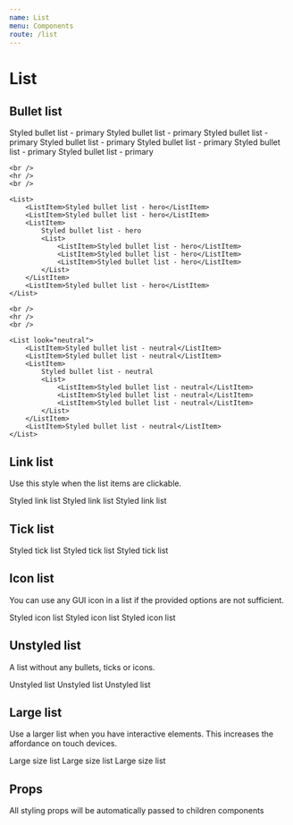 ```yaml
---
name: List
menu: Components
route: /list
---
```



# List

## Bullet list

<Playground>
	<List>
		<ListItem look="primary">Styled bullet list - primary</ListItem>
		<ListItem>Styled bullet list - primary</ListItem>
		<ListItem>
			Styled bullet list - primary
			<List>
				<ListItem>Styled bullet list - primary</ListItem>
				<ListItem>Styled bullet list - primary</ListItem>
				<ListItem>Styled bullet list - primary</ListItem>
			</List>
		</ListItem>
		<ListItem>Styled bullet list - primary</ListItem>
	</List>

    <br />
    <hr />
    <br />

    <List>
    	<ListItem>Styled bullet list - hero</ListItem>
    	<ListItem>Styled bullet list - hero</ListItem>
    	<ListItem>
    		Styled bullet list - hero
    		<List>
    			<ListItem>Styled bullet list - hero</ListItem>
    			<ListItem>Styled bullet list - hero</ListItem>
    			<ListItem>Styled bullet list - hero</ListItem>
    		</List>
    	</ListItem>
    	<ListItem>Styled bullet list - hero</ListItem>
    </List>

    <br />
    <hr />
    <br />

    <List look="neutral">
    	<ListItem>Styled bullet list - neutral</ListItem>
    	<ListItem>Styled bullet list - neutral</ListItem>
    	<ListItem>
    		Styled bullet list - neutral
    		<List>
    			<ListItem>Styled bullet list - neutral</ListItem>
    			<ListItem>Styled bullet list - neutral</ListItem>
    			<ListItem>Styled bullet list - neutral</ListItem>
    		</List>
    	</ListItem>
    	<ListItem>Styled bullet list - neutral</ListItem>
    </List>

</Playground>

## Link list

Use this style when the list items are clickable.

<Playground>
	<List type="link">
		<ListItem>Styled link list</ListItem>
		<ListItem>Styled link list</ListItem>
		<ListItem>Styled link list</ListItem>
	</List>
</Playground>

## Tick list

<Playground>
	<List type="tick">
		<ListItem>Styled tick list</ListItem>
		<ListItem>Styled tick list</ListItem>
		<ListItem>Styled tick list</ListItem>
	</List>
</Playground>

## Icon list

You can use any GUI icon in a list if the provided options are not sufficient.

<Playground>
	<List type="icon" icon={AndroidIcon}>
		<ListItem>Styled icon list</ListItem>
		<ListItem>Styled icon list</ListItem>
		<ListItem>Styled icon list</ListItem>
	</List>
</Playground>

## Unstyled list

A list without any bullets, ticks or icons.

<Playground>
	<List type="unstyled">
		<ListItem>Unstyled list</ListItem>
		<ListItem>Unstyled list</ListItem>
		<ListItem>Unstyled list</ListItem>
	</List>
</Playground>

## Large list

Use a larger list when you have interactive elements. This increases the affordance on touch devices.

<Playground>
	<List spacing="large">
		<ListItem>Large size list</ListItem>
		<ListItem>Large size list</ListItem>
		<ListItem>Large size list</ListItem>
	</List>
</Playground>

## Props

All styling props will be automatically passed to children components

<Props of={List} />
